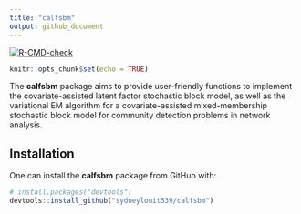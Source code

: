 ---
title: "calfsbm"
output: github_document
---

<!-- badges: start -->
  [![R-CMD-check](https://github.com/sydneylouit539/calfsbm/actions/workflows/R-CMD-check.yaml/badge.svg)](https://github.com/sydneylouit539/calfsbm/actions/workflows/R-CMD-check.yaml)
  <!-- badges: end -->
  
```{r setup, include=FALSE}
knitr::opts_chunk$set(echo = TRUE)
```

The **calfsbm** package aims to provide user-friendly functions to
implement the covariate-assisted latent factor stochastic block model,
as well as the variational EM algorithm for a covariate-assisted
mixed-membership stochastic block model
for community detection problems in network analysis.

## Installation

One can install the **calfsbm** package from GitHub with:

```{r install, eval = FALSE}
# install.packages("devtools")
devtools::install_github("sydneylouit539/calfsbm")
```